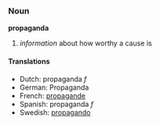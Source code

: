 ===Noun===
'''propaganda'''

# ''information'' about how worthy a cause is

====Translations====

*Dutch: propaganda ''f''
*German: Propaganda
*French: [[propagande]]
*Spanish: propaganda ''f''
*Swedish: [[propagando]]